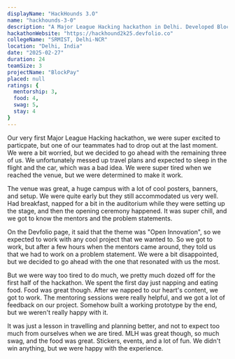 ```yaml
---
displayName: "HackHounds 3.O"
name: "hackhounds-3-0"
description: "A Major League Hacking hackathon in Delhi. Developed BlockPay, a hassle-free cross-border payments solution."
hackathonWebsite: "https://hackhound2k25.devfolio.co"
collegeName: "SRMIST, Delhi-NCR"
location: "Delhi, India"
date: "2025-02-27"
duration: 24
teamSize: 3
projectName: "BlockPay"
placed: null
ratings: {
  mentorship: 3,
  food: 4,
  swag: 5,
  stay: 4
}
---
```


Our very first Major League Hacking hackathon, we were super excited to particpate, but one of our teammates had to drop out at the last moment.
We were a bit worried, but we decided to go ahead with the remaining three of us. We unfortunately messed up travel plans and expected to sleep
in the flight and the car, which was a bad idea. We were super tired when we reached the venue, but we were determined to make it work.

The venue was great, a huge campus with a lot of cool posters, banners, and setup. We were quite early but they still accommodated us very well.
Had breakfast, napped for a bit in the auditorium while they were setting up the stage, and then the opening ceremony happened. It was super chill,
and we got to know the mentors and the problem statements.

On the Devfolio page, it said that the theme was "Open Innovation", so we expected to work with any cool project that we wanted to. So we got to work,
but after a few hours when the mentors came around, they told us that we had to work on a problem statement. We were a bit disappointed, but we decided 
to go ahead with the one that resonated with us the most.

But we were way too tired to do much, we pretty much dozed off for the first half of the hackathon. We spent the first day just napping and 
eating food. Food was great though. After we napped to our heart's content, we got to work. The mentoring sessions were really helpful, and we got a lot 
of feedback on our project. Somehow built a working prototype by the end, but we weren't really happy with it. 

It was just a lesson in travelling and planning better, and not to expect too much from ourselves when we are tired. MLH was great though, so much 
swag, and the food was great. Stickers, events, and a lot of fun. We didn't win anything, but we were happy with the experience.
